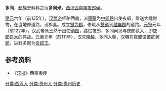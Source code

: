 '''多同'''，[[彝族|彝族]]史料称之为'''多同米'''，[[西汉|西汉]][[西南夷|西南夷]][[夜郎|夜郎]][[侯|侯]]。

[[建元_(西汉)|建元]]六年（前135年），[[汉武帝|汉武帝]]经略西南，派[[唐蒙|唐蒙]]为[[中郎将|中郎将]]出使夜郎，赠送大批财物，在当地修道路，设郡县。成立[[犍为郡|犍为郡]]，修筑从[[僰道|僰道]]到[[越巂郡|越巂郡]]的道路。[[元狩|元狩]]元年（前122年），汉武帝派王然于出使[[滇国|滇国]]，路过夜郎，多同问汉与夜郎孰大，即[[夜郎自大|夜郎自大]]的典故。[[元鼎|元鼎]]元年（前111年），汉灭[[南越国|南越]]，多同入朝，汉朝在夜郎设置[[牂柯郡|牂柯郡]]。进封多同为[[夜郎|夜郎]][[王|王]]。

==参考资料==
*《[[汉书|汉书]]》西南夷传
[[分类:西汉人|分类:西汉人]]
[[分类:贵州人|分类:贵州人]]
[[分类:贵州历史|分类:贵州历史]]